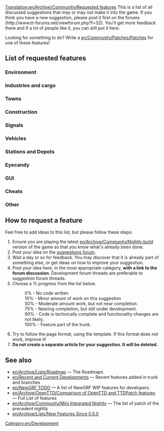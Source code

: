 [[Translation:en/Archive/Community/Requested features]]
{{en/TOCright}}
This is a list of all discussed suggestions that may or may not make it into the game. If you think you have a new suggestion, please post it first on the forums (http://www.tt-forums.net/viewforum.php?f=32). You'll get more feedback there and if a lot of people like it, you can still put it here.

Looking for something to do?  Write a [[en/Community/Patches/Patches]] for one of these features!

==List of requested features==

===Environment===
<div style="margin-right:200px">
{{en/Archive/Community/Rf header}}
{{en/Archive/Community/Rf|Higher mountains in map|10%|33231|More than 15 height levels}}
{{en/Archive/Community/Rf|Increase terraforming cost|0%|8252|As a difficulty option?}}
{{en/Archive/Community/Rf|Larger map sizes|100%|33137|Larger than 2048x2048}}
{{en/Archive/Community/Rf|Underwater levels|50%|31576|Visible or not}}
{{en/Archive/Community/Rf|Water above sea level|50%|31576|}}
{{en/Archive/Community/Rf|More Climates|50%|37533|Alpine, Australian, Asia (China/Japan), 
Desert}}
{{en/Archive/Community/Rf|[[en/Community/NewGRF/Day and Night Cycle]]|90%|36929|}}
{{en/Archive/Community/Rf|Extra Time|50%|38001|Days as years}}
{{en/Archive/Community/Rf|Seasons|10%|15487||Discontinued}}
{{en/Archive/Community/Rf|Grass on unused tracks|50%|32285|}}
{{en/Archive/Community/Rf|Snow in temperate climate|50%|24574|}}
{{en/Archive/Community/Rf|[[en/Weather]]|75%|24574|}}
{{en/Archive/Community/Rf footer}}
</div>

===Industries and cargo===
{{en/Archive/Community/Rf header}}
{{en/Archive/Community/Rf|Cargo type - Trash|0%|32623|Trash separation and complete recycling industry?}}
{{en/Archive/Community/Rf|Industry budgets|50%|30898|}}
{{en/Archive/Community/Rf|New cargo|100%|29683|Feature in trunk since r9411 by peter1138}}
{{en/Archive/Community/Rf|Passenger and cargo destinations|50%|27677|4=Also see [http://www.tt-forums.net/viewtopic.php?t=9201 dev thread]}}
{{en/Archive/Community/Rf|Schools|0%|37922|}}
{{en/Archive/Community/Rf|New Industry Closures|90%|36653|http://www.tt-forums.net/download/file.php?id=79308 Download Patch Here|}}
{{en/Archive/Community/Rf|Changes to the Original Industries|50%|37049|}}
{{en/Archive/Community/Rf|Forests like Fields|0%|38778|}}
{{en/Archive/Community/Rf footer}}

===Towns===
{{en/Archive/Community/Rf header}}
{{en/Archive/Community/Rf|Build Buildings, Eyecandy|50%|29286|Require New Object}}
{{en/Archive/Community/Rf|[[en/Manual/Towns]]|100%|31528|Feature in trunk since r9667 by TheJosh}}
{{en/Archive/Community/Rf|Cleaner town roads|100%|32170|Feature in trunk since r11172 by skidd13}}
{{en/Archive/Community/Rf|Disabling exclusive rights|100%|33262|Feature in trunk since r11188 by skidd13}}
{{en/Archive/Community/Rf|Found a town|50%|31558|[http://bugs.openttd.org/task/759 FS#759]}}
{{en/Archive/Community/Rf|Limit town growth|50%|32083|}}
{{en/Archive/Community/Rf|National government|0%|32076|}}
{{en/Archive/Community/Rf|Town road layout|100%|30972|Feature in trunk since r9779 by skidd13}}
{{en/Archive/Community/Rf footer}}

===Construction===
{{en/Archive/Community/Rf header}}
{{en/Archive/Community/Rf|Autoroad tool like Autorail tool|100%|34366|4=Feature in trunk since r11339 by skidd13 ([http://www.tt-forums.net/viewtopic.php?t=31642 discussion])}}
{{en/Archive/Community/Rf|Copy and paste layouts of track|100%|25037|}}
{{en/Archive/Community/Rf|[[en/Archive/Community/Custom Bridgeheads]]|0%|20211|}}
{{en/Archive/Community/Rf|Diagonal clearing and leveling|75%|19311|}}
{{en/Archive/Community/Rf|Diagonal level crossings|50%|26584|4=Also see ([http://www.tt-forums.net/viewtopic.php?t=26385 TTDPatch suggestion])}}
{{en/Archive/Community/Rf|Diagonal roads, tunnels, bridges|0%|7104|4=Also see [http://www.tt-forums.net/viewtopic.php?t=31300 this ver]}}
{{en/Archive/Community/Rf|Enhanced tunnels|0%|36661|4=See [http://openttdcoop.ppcis.org/blog/files/downloads/grfpacks/screens/testing/enhanced_tunnels.png example]}}
{{en/Archive/Community/Rf|Highways|10%|33179|}}
{{en/Archive/Community/Rf|Limit flattening to sea level|10%|32295|4=Also see [http://www.tt-forums.net/viewtopic.php?t=32209 discussion]}}
{{en/Archive/Community/Rf|Non-instant construction|0%|32301|}}
{{en/Archive/Community/Rf|One way roads|100%|20224|Feature in trunk since r9999 by Rubidium}}
{{en/Archive/Community/Rf|Purchase land faster|50%|29495|(Drag a box)}}
{{en/Archive/Community/Rf|Raise and lower land under things|100%|30878|}}
{{en/Archive/Community/Rf|Tunnels in water|50%|38292|}}
{{en/Archive/Community/Rf|New Bridge Set|50%|32720|}}
{{en/Archive/Community/Rf|Signals in tunnels|0%|38788|}}
{{en/Archive/Community/Rf|Train counting waypoints|50%|38754|4=Patch [http://www.tt-forums.net/viewtopic.php?t=24393 Here]}}
{{en/Archive/Community/Rf footer}}

===Signals===
{{en/Archive/Community/Rf header}}
{{en/Archive/Community/Rf|[[en/Archive/Manual/Yet Another PBS Patch|Path Based Signaling]] (PBS)|100%|36107|4=Yet Another PBS Patch (YAPP)}}
{{en/Archive/Community/Rf|Restrictive signaling|0%|37987|}}
{{en/Archive/Community/Rf|Route markers|50%|30118|}}
{{en/Archive/Community/Rf|Routing restriction|0%||4=([http://www.tt-forums.net/viewtopic.php?f=19&t=27312 TTDPatch discussion])}}
{{en/Archive/Community/Rf|Signal auto complete|100%|25486|Feature in trunk since r10437 by peter1138}}
{{en/Archive/Community/Rf|Signals on bridges|10%|22850|Discontinued.  Last patch revision 3393, included in [[en/Archive/Community/Mini Integrated Nightly]]}}
{{en/Archive/Community/Rf|Signal selection GUI|100%|34679|Feature in trunk since r11547 by BigBB}}
{{en/Archive/Community/Rf|Advance signals/Yellow signals|0%|38871|}}
{{en/Archive/Community/Rf footer}}

===Vehicles===
{{en/Archive/Community/Rf header}}
{{en/Archive/Community/Rf|Adjustable plane crash probability|100%|32202|}}
{{en/Archive/Community/Rf|Advanced orders|50%|31945|}}
{{en/Archive/Community/Rf|Airships|0%|31652|}}
{{en/Archive/Community/Rf|Articulated vehicles|100%|32197|Feature in trunk since r10097 by Maedhros}}
{{en/Archive/Community/Rf|Better physics for all vehicles|75%|22995|}}
{{en/Archive/Community/Rf|Better train acceleration|50%|31794|}}
{{en/Archive/Community/Rf|Breakdowns for multiheaded trains|50%|32160|}}
{{en/Archive/Community/Rf|Easy conversion for different rail types|50%|31622|}}
{{en/Archive/Community/Rf|Fund vehicle research|0%|21082|}}
{{en/Archive/Community/Rf|Maintenance vehicles|0%|32301|}}
{{en/Archive/Community/Rf|More train types|0%|27449|Vacuum-tube trains, etc.}}
{{en/Archive/Community/Rf|Plane landing queues|75%|15502|}}
{{en/Archive/Community/Rf|Quick Goto|100%|37298|"goto" button stays active in orders window}}
{{en/Archive/Community/Rf|Subways|0%||}}
{{en/Archive/Community/Rf|Train ferries|0%|31811|}}
{{en/Archive/Community/Rf|Trams|100%|30383|Feature in trunk since r9923 by Rubidium}}
{{en/Archive/Community/Rf|Unified Monorail & Maglevs|0%|15350|}}
{{en/Archive/Community/Rf|More Road Types|50%|37964|Grf`s Avalabile}}
{{en/Archive/Community/Rf|[[en/Batti5/Heavy Equipment]]|50%|37912|Grf`s Avalabile Click to get them}}
{{en/Archive/Community/Rf|[[en/Batti5/Suspended Monorails]]|0%|38412|}}
{{en/Archive/Community/Rf footer}}

===Stations and Depots===
{{en/Archive/Community/Rf header}}
{{en/Archive/Community/Rf|Airports built by parts|0%|29914|4=Also see [http://www.tt-forums.net/viewtopic.php?t=27724 airports] thread.}}
{{en/Archive/Community/Rf|Better way to enlarge airports|0%|28962|}}
{{en/Archive/Community/Rf|City owned airports|0%|20093|}}
{{en/Archive/Community/Rf|Display station coverage|0%|32363|}}
{{en/Archive/Community/Rf|Drive thru depots|10%|30346|Bidirectional depots}}
{{en/Archive/Community/Rf|Long train depots|10%|34574|Realistic depot (require multiplexing)}}
{{en/Archive/Community/Rf|Multiplexing depot and waypoint|10%|34574|Like stations}}
{{en/Archive/Community/Rf|Train stations/airports coverage increase|0%||Pax should travel accross medium sized towns}}
{{en/Archive/Community/Rf|Trains through non-stop stations / Whistle boards|0%|38015|}}
{{en/Archive/Community/Rf|Helicopter Hangar Separate from Airport |100%|9004|In trunk sine unknown revision}}
{{en/Archive/Community/Rf footer}}

===Eyecandy===
{{en/Archive/Community/Rf header}}
{{en/Archive/Community/Rf|Building construction|50%|29286|}}
{{en/Archive/Community/Rf|completely shore|100%|34401|}}
{{en/Archive/Community/Rf footer}}

===GUI===
{{en/Archive/Community/Rf header}}
{{en/Archive/Community/Rf|Advanced expenses column|0%|31455|}}
{{en/Archive/Community/Rf|Advanced player faces|100%|34133|Feature in trunk since r11269 by BigBB}}
{{en/Archive/Community/Rf|Better bridge selection window|100%|31765|Feature in trunk since r13159 by Skidd13}}
{{en/Archive/Community/Rf|Better graphs|75%|31984|}}
{{en/Archive/Community/Rf|Clean up patch options|10%|32191|}}
{{en/Archive/Community/Rf|Customizable shortcuts|10%|32313|}}
{{en/Archive/Community/Rf|Font selection GUI|50%|29766|}}
{{en/Archive/Community/Rf|Longer history of finances|50%|21079|}}
{{en/Archive/Community/Rf|More zoom levels|100%||Feature (8x and 16x) in trunk since r9884 by TrueLight (16x removed since r10093)}}
{{en/Archive/Community/Rf|New orders window|75%|31074|}}
{{en/Archive/Community/Rf|Non instant map focus|100%|32217|}}
{{en/Archive/Community/Rf|[[en/Archive/Development/Miscellaneous suggestions/SharedTracks]]|50%|34292|}}
{{en/Archive/Community/Rf|Signal selection window v2|100%|34679|In trunk since r11547 by bigBB ; Also see [http://www.tt-forums.net/viewtopic.php?t=14890 Hackykid's version] and the [http://www.tt-forums.net/viewtopic.php?t=25804 rediffs from this]}}
{{en/Archive/Community/Rf|Toolbar Overlap Fix v2|100%|34045|Feature in trunk since r11256 by BigBB}}
{{en/Archive/Community/Rf|Transparency options|100%|29627|}}
{{en/Archive/Community/Rf|Rail & Road Type Selector|0%|38000|Poll Results: Positive 30%% - Negative 69%% 10 to 23 Votes.}}
{{en/Archive/Community/Rf|New Intro / Menu game|50%|36923|}}
{{en/Archive/Community/Rf|[[en/Manual/Vehicle groups]]|100%|11431|}}
{{en/Archive/Community/Rf|GRF Category System|0%|38388|}}
{{en/Archive/Community/Rf footer}}

===Cheats===
{{en/Archive/Community/Rf header}}
{{en/Archive/Community/Rf|Local authority doesn't reject you|100%|30807|}}
{{en/Archive/Community/Rf footer}}

===Other===
{{en/Archive/Community/Rf header}}
{{en/Archive/Community/Rf|Adjustable day length|10%|31657}}
{{en/Archive/Community/Rf|Alphabetized openttd.cfg|0%|32164|}}
{{en/Archive/Community/Rf|Around the world map|0%|31894|}}
{{en/Archive/Community/Rf|Better savegame naming convention|0%|32308}}
{{en/Archive/Community/Rf|Code optimizations|50%|32319|4=Train collision detection is slow. Also see [http://www.tt-forums.net/viewtopic.php?t=27925 here] (in trunk since r10111) and [http://www.tt-forums.net/viewtopic.php?p=594775#594775 here]}}
{{en/Archive/Community/Rf|[[en/More disasters]]|10%|14818|}}
{{en/Archive/Community/Rf|More realistic disasters|0%||A submarine is unlikely, a UFO more so... how about a tornado or occasional tsunami? Maybe a fire or random derailing?}}
{{en/Archive/Community/Rf|New Sound Mixer|75%|37448|orudge}}
{{en/Archive/Community/Rf|[[en/Community/Patches/Improved Shares|Real stock market]]|0%|31883|WIP TheJosh}}
{{en/Archive/Community/Rf|Sound Effects Replacement Project|75%||}}
{{en/Archive/Community/Rf|NewGFX Project|50%||}}
{{en/Archive/Community/Rf|Dedicated Save Folder|0%|38166|Save to a Dedicated Folder "/OpenTTD/Save/"}}
{{en/Archive/Community/Rf|Station/track templates|50%|25037|}}
{{en/Archive/Community/Rf|Engine Photo|0%|37209|Discontinued!}}
{{en/Archive/Community/Rf|More Station Names|0%|37233|}}
{{en/Archive/Community/Rf footer}}

==How to request a feature==
Feel free to add ideas to this list, but please follow these steps:

#Ensure you are playing the latest [[en/Archive/Community/Nightly build]] version of the game so that you know what's already been done.
#Post your idea on the [http://www.tt-forums.net/viewforum.php?f=32 suggestions forum].
#Wait a day or so for feedback. You may discover that it is already part of something else, or get ideas on how to improve your suggestion.
#Post your idea here, in the most appropriate category, '''with a link to the forum discussion'''.  Development forum threads are preferable to suggestion forum threads.
#Choose a % progress from the list below.
#:0% - No code written
#:10% - Minor amount of work on this suggestion
#:50% - Moderate amount work, but not near completion.
#:75% - Nearing completion, but still under development.
#:90% - Code is technically complete and functionality changes are not likely.
#:100% - Feature part of the trunk.
#Try to follow the page format, using the {{en/S|en/Archive/Community/Rf}} template.  If this format does not work, improve it!
#'''Do not create a separate article for your suggestion. It will be deleted.'''

==See also==
* [[en/Archive/Lists/Roadmap]] &mdash; The Roadmaps
* [[en/Recent and Current Developments]] &mdash; Recent features added in trunk and branches
* [[en/NewGRF TODO]] &mdash; A list of NewGRF WIP features for developers.
* [[en/Archive/OpenTTD/Comparison of OpenTTD and TTDPatch features]] &mdash; Full List of features
* [[en/Archive/Community/Mini Integrated Nightly]] &mdash; The list of patch of the precedent nightly
* [[en/Archive/Lists/New Features Since 0.5.0]]

[[Category:en/Development]]